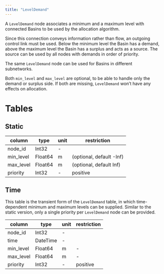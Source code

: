 ```yaml
---
title: "LevelDemand"
---
```


A `LevelDemand` node associates a minimum and a maximum level with connected Basins to be used by the allocation algorithm.

Since this connection conveys information rather than flow, an outgoing control link must be used.
Below the minimum level the Basin has a demand, above the maximum level the Basin has a surplus and acts as a source.
The source can be used by all nodes with demands in order of priority.

The same `LevelDemand` node can be used for Basins in different subnetworks.

Both `min_level` and `max_level` are optional, to be able to handle only the demand or surplus side.
If both are missing, `LevelDemand` won't have any effects on allocation.

# Tables

## Static

column        | type    | unit         | restriction
------------- | ------- | ------------ | -----------
node_id       | Int32   | -            |
min_level     | Float64 | $\text{m}$   | (optional, default -Inf)
max_level     | Float64 | $\text{m}$   | (optional, default Inf)
priority      | Int32   | -            | positive

## Time

This table is the transient form of the `LevelDemand` table, in which time-dependent minimum and maximum levels can be supplied.
Similar to the static version, only a single priority per `LevelDemand` node can be provided.

column        | type     | unit         | restriction
------------- | -------  | ------------ | -----------
node_id       | Int32    | -            |
time          | DateTime | -            |
min_level     | Float64  | $\text{m}$   | -
max_level     | Float64  | $\text{m}$   | -
priority      | Int32    | -            | positive
